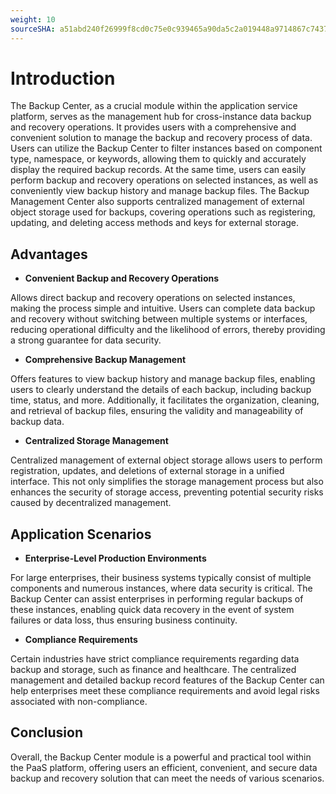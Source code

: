 ```yaml
---
weight: 10
sourceSHA: a51abd240f26999f8cd0c75e0c939465a90da5c2a019448a9714867c7437fbcf
---
```


# Introduction

The Backup Center, as a crucial module within the application service platform, serves as the management hub for cross-instance data backup and recovery operations. It provides users with a comprehensive and convenient solution to manage the backup and recovery process of data. Users can utilize the Backup Center to filter instances based on component type, namespace, or keywords, allowing them to quickly and accurately display the required backup records. At the same time, users can easily perform backup and recovery operations on selected instances, as well as conveniently view backup history and manage backup files. The Backup Management Center also supports centralized management of external object storage used for backups, covering operations such as registering, updating, and deleting access methods and keys for external storage.

## Advantages

- **Convenient Backup and Recovery Operations**

Allows direct backup and recovery operations on selected instances, making the process simple and intuitive. Users can complete data backup and recovery without switching between multiple systems or interfaces, reducing operational difficulty and the likelihood of errors, thereby providing a strong guarantee for data security.

- **Comprehensive Backup Management**

Offers features to view backup history and manage backup files, enabling users to clearly understand the details of each backup, including backup time, status, and more. Additionally, it facilitates the organization, cleaning, and retrieval of backup files, ensuring the validity and manageability of backup data.

- **Centralized Storage Management**

Centralized management of external object storage allows users to perform registration, updates, and deletions of external storage in a unified interface. This not only simplifies the storage management process but also enhances the security of storage access, preventing potential security risks caused by decentralized management.

## Application Scenarios

- **Enterprise-Level Production Environments**

For large enterprises, their business systems typically consist of multiple components and numerous instances, where data security is critical. The Backup Center can assist enterprises in performing regular backups of these instances, enabling quick data recovery in the event of system failures or data loss, thus ensuring business continuity.

- **Compliance Requirements**

Certain industries have strict compliance requirements regarding data backup and storage, such as finance and healthcare. The centralized management and detailed backup record features of the Backup Center can help enterprises meet these compliance requirements and avoid legal risks associated with non-compliance.

## Conclusion

Overall, the Backup Center module is a powerful and practical tool within the PaaS platform, offering users an efficient, convenient, and secure data backup and recovery solution that can meet the needs of various scenarios.
